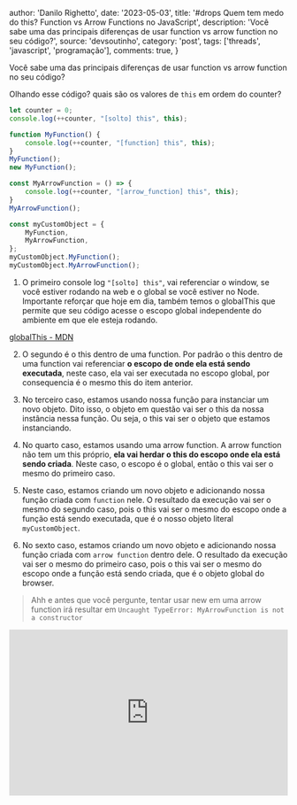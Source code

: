 
  author: 'Danilo Righetto',
  date: '2023-05-03',
  title: '#drops Quem tem medo do this? Function vs Arrow Functions no JavaScript',
  description: 'Você sabe uma das principais diferenças de usar function vs arrow function no seu código?',
  source: 'devsoutinho',
  category: 'post',
  tags: ['threads', 'javascript', 'programação'],
  comments: true,
}


Você sabe uma das principais diferenças de usar function vs arrow function no seu código?

Olhando esse código? quais são os valores de `this` em ordem do counter?

```js
let counter = 0;
console.log(++counter, "[solto] this", this);

function MyFunction() {
	console.log(++counter, "[function] this", this);
}
MyFunction();
new MyFunction();

const MyArrowFunction = () => {
	console.log(++counter, "[arrow_function] this", this);
}
MyArrowFunction();

const myCustomObject = {
	MyFunction,
	MyArrowFunction,
};
myCustomObject.MyFunction();
myCustomObject.MyArrowFunction();
```

1. O primeiro console log `"[solto] this"`, vai referenciar o window, se você estiver rodando na web e o global se você estiver no Node. Importante reforçar que hoje em dia, também temos o globalThis que permite que seu código acesse o escopo global independente do ambiente em que ele esteja rodando.

[globalThis - MDN](https://developer.mozilla.org/pt-BR/docs/Web/JavaScript/Reference/Global_Objects/globalThis)

2. O segundo é o this dentro de uma function. Por padrão o this dentro de uma function vai referenciar **o escopo de onde ela está sendo executada**, neste caso, ela vai ser executada no escopo global, por consequencia é o mesmo this do item anterior.

3. No terceiro caso, estamos usando nossa função para instanciar um novo objeto. Dito isso, o objeto em questão vai ser o this da nossa instância nessa função. Ou seja, o this vai ser o objeto que estamos instanciando.

4. No quarto caso, estamos usando uma arrow function. A arrow function não tem um this próprio, **ela vai herdar o this do escopo onde ela está sendo criada**. Neste caso, o escopo é o global, então o this vai ser o mesmo do primeiro caso.

5. Neste caso, estamos criando um novo objeto e adicionando nossa função criada com `function` nele. O resultado da execução vai ser o mesmo do segundo caso, pois o this vai ser o mesmo do escopo onde a função está sendo executada, que é o nosso objeto literal `myCustomObject`.

6. No sexto caso, estamos criando um novo objeto e adicionando nossa função criada com `arrow function` dentro dele. O resultado da execução vai ser o mesmo do primeiro caso, pois o this vai ser o mesmo do escopo onde a função está sendo criada, que é o objeto global do browser.

> Ahh e antes que você pergunte, tentar usar new em uma arrow function irá resultar em `Uncaught TypeError: MyArrowFunction is not a constructor`

<iframe
  height="300"
  width="100%"
  scrolling="no"
  title="Exemplo de código"
  src="https://codepen.io/omariosouto/embed/XWxzKdO?default-tab=js%2Cresult&editable=true"
  frameBorder="no"
  loading="lazy"
  allowtransparency={true.toString()}
  allowFullScreen={true}
/>

> TLDR; O this de uma função criada com `function` vai ser o escopo onde ela está sendo executada, já o this de uma arrow function vai ser o escopo onde ela está sendo criada.

E como sempre, fica aqui as referências para você se aprofundar no assunto:

- [this - MDN](https://developer.mozilla.org/pt-BR/docs/Web/JavaScript/Reference/Operators/this)
- [arrow function - MDN](https://developer.mozilla.org/en-US/docs/Web/JavaScript/Reference/Functions/Arrow_functions)
- [function - MDN](https://developer.mozilla.org/en-US/docs/Web/JavaScript/Reference/Global_Objects/Function)

Continue acompanhando o blog para mais dicas de desenvolvimento em geral! 😍

Ahh e me segue no YouTube!

https://www.youtube.com/@DevSoutinho